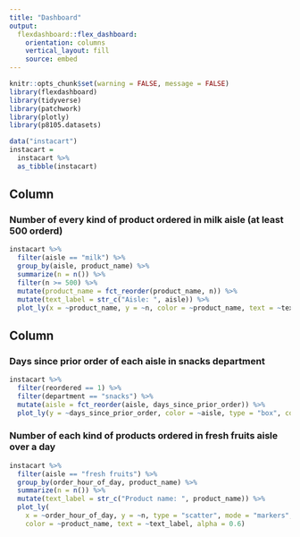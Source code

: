 ```yaml
---
title: "Dashboard"
output: 
  flexdashboard::flex_dashboard:
    orientation: columns
    vertical_layout: fill
    source: embed
---
```


```r
knitr::opts_chunk$set(warning = FALSE, message = FALSE)
library(flexdashboard)
library(tidyverse)
library(patchwork)
library(plotly)
library(p8105.datasets)

data("instacart")
instacart = 
  instacart %>% 
  as_tibble(instacart)
```

Column {data-width=650}
-----------------------------------------------------------------------

### Number of every kind of product ordered in milk aisle (at least 500 orderd)

```r

instacart %>% 
  filter(aisle == "milk") %>%
  group_by(aisle, product_name) %>%
  summarize(n = n()) %>% 
  filter(n >= 500) %>%
  mutate(product_name = fct_reorder(product_name, n)) %>% 
  mutate(text_label = str_c("Aisle: ", aisle)) %>% 
  plot_ly(x = ~product_name, y = ~n, color = ~product_name, text = ~text_label, type = "bar", colors = "viridis")

```

Column {data-width=350}
-----------------------------------------------------------------------

### Days since prior order of each aisle in snacks department

```r

instacart %>% 
  filter(reordered == 1) %>%
  filter(department == "snacks") %>%
  mutate(aisle = fct_reorder(aisle, days_since_prior_order)) %>%
  plot_ly(y = ~days_since_prior_order, color = ~aisle, type = "box", colors = "viridis")

```

### Number of each kind of products ordered in fresh fruits aisle over a day

```r
instacart %>% 
  filter(aisle == "fresh fruits") %>%
  group_by(order_hour_of_day, product_name) %>%
  summarize(n = n()) %>%
  mutate(text_label = str_c("Product name: ", product_name)) %>% 
  plot_ly(
    x = ~order_hour_of_day, y = ~n, type = "scatter", mode = "markers",
    color = ~product_name, text = ~text_label, alpha = 0.6)
```

